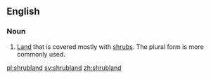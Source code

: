 ==English==
===Noun===
{{en-noun|head=[[shrub]][[land]]}}

# [[land|Land]] that is covered mostly with [[shrub]]s. The plural form is more commonly used.

[[pl:shrubland]]
[[sv:shrubland]]
[[zh:shrubland]]